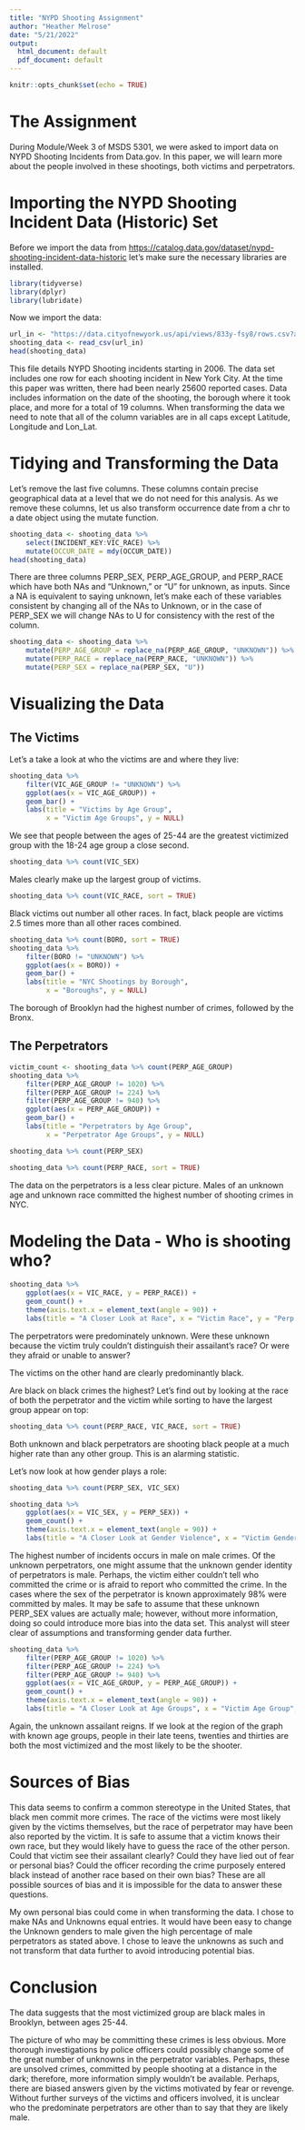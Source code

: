 ```yaml
---
title: "NYPD Shooting Assignment"
author: "Heather Melrose"
date: "5/21/2022"
output:
  html_document: default
  pdf_document: default
---
```


```r
knitr::opts_chunk$set(echo = TRUE)
```

# The Assignment

During Module/Week 3 of MSDS 5301, we were asked to import data on NYPD Shooting Incidents from Data.gov. In this paper, we will learn more about the people involved in these shootings, both victims and perpetrators. 

# Importing the NYPD Shooting Incident Data (Historic) Set

Before we import the data from <https://catalog.data.gov/dataset/nypd-shooting-incident-data-historic> let's make sure the necessary libraries are installed.

```r
library(tidyverse)
library(dplyr)
library(lubridate)
```

Now we import the data:

```r
url_in <- "https://data.cityofnewyork.us/api/views/833y-fsy8/rows.csv?accessType=DOWNLOAD"
shooting_data <- read_csv(url_in)
head(shooting_data)
```

This file details NYPD Shooting incidents starting in 2006. The data set includes one row for each shooting incident in New York City. At the time this paper was written, there had been nearly 25600 reported cases. Data includes information on the date of the shooting, the borough where it took place, and more for a total of 19 columns. When transforming the data we need to note that all of the column variables are in all caps except Latitude, Longitude and Lon_Lat.


# Tidying and Transforming the Data

Let's remove the last five columns. These columns contain precise geographical data at a level that we do not need for this analysis. As we remove these columns, let us also transform occurrence date from a chr to a date object using the mutate function.

```r
shooting_data <- shooting_data %>%
    select(INCIDENT_KEY:VIC_RACE) %>%
    mutate(OCCUR_DATE = mdy(OCCUR_DATE))
head(shooting_data)
```

There are three columns PERP_SEX, PERP_AGE_GROUP, and PERP_RACE which have both NAs and "Unknown," or "U" for unknown, as inputs. Since a NA is equivalent to saying unknown, let's make each of these variables consistent by changing all of the NAs to Unknown, or in the case of PERP_SEX we will change NAs to U for consistency with the rest of the column.

```r
shooting_data <- shooting_data %>% 
    mutate(PERP_AGE_GROUP = replace_na(PERP_AGE_GROUP, "UNKNOWN")) %>%
    mutate(PERP_RACE = replace_na(PERP_RACE, "UNKNOWN")) %>%
    mutate(PERP_SEX = replace_na(PERP_SEX, "U"))
```

# Visualizing the Data

## The Victims

Let's a take a look at who the victims are and where they live:

```r
shooting_data %>% 
    filter(VIC_AGE_GROUP != "UNKNOWN") %>%
    ggplot(aes(x = VIC_AGE_GROUP)) +
    geom_bar() + 
    labs(title = "Victims by Age Group", 
         x = "Victim Age Groups", y = NULL)
```

We see that people between the ages of 25-44 are the greatest victimized group with the 18-24 age group a close second.

``` r
shooting_data %>% count(VIC_SEX)
```

Males clearly make up the largest group of victims.

``` r
shooting_data %>% count(VIC_RACE, sort = TRUE)
```

Black victims out number all other races. In fact, black people are victims 2.5 times more than all other races combined.

```r
shooting_data %>% count(BORO, sort = TRUE)
shooting_data %>% 
    filter(BORO != "UNKNOWN") %>%
    ggplot(aes(x = BORO)) +
    geom_bar() + 
    labs(title = "NYC Shootings by Borough", 
         x = "Boroughs", y = NULL)
```

The borough of Brooklyn had the highest number of crimes, followed by the Bronx.

## The Perpetrators

```r
victim_count <- shooting_data %>% count(PERP_AGE_GROUP)
shooting_data %>% 
    filter(PERP_AGE_GROUP != 1020) %>%
    filter(PERP_AGE_GROUP != 224) %>%
    filter(PERP_AGE_GROUP != 940) %>%
    ggplot(aes(x = PERP_AGE_GROUP)) +
    geom_bar() + 
    labs(title = "Perpetrators by Age Group", 
         x = "Perpetrator Age Groups", y = NULL)
```

``` r
shooting_data %>% count(PERP_SEX)
```

``` r
shooting_data %>% count(PERP_RACE, sort = TRUE)
```

The data on the perpetrators is a less clear picture. Males of an unknown age and unknown race committed the highest number of shooting crimes in NYC.  

# Modeling the Data - Who is shooting who?

```r
shooting_data %>% 
    ggplot(aes(x = VIC_RACE, y = PERP_RACE)) +
    geom_count() + 
    theme(axis.text.x = element_text(angle = 90)) +
    labs(title = "A Closer Look at Race", x = "Victim Race", y = "Perp Race")
```

The perpetrators were predominately unknown. Were these unknown because the victim truly couldn't distinguish their assailant's race? Or were they afraid or unable to answer?

The victims on the other hand are clearly predominantly black. 

Are black on black crimes the highest? Let's find out by looking at the race of both the perpetrator and the victim while sorting to have the largest group appear on top:

```r
shooting_data %>% count(PERP_RACE, VIC_RACE, sort = TRUE)
```

Both unknown and black perpetrators are shooting black people at a much higher rate than any other group. This is an alarming statistic.

Let's now look at how gender plays a role:

```r
shooting_data %>% count(PERP_SEX, VIC_SEX)
```

```r
shooting_data %>% 
    ggplot(aes(x = VIC_SEX, y = PERP_SEX)) +
    geom_count() + 
    theme(axis.text.x = element_text(angle = 90)) +
    labs(title = "A Closer Look at Gender Violence", x = "Victim Gender", y = "Perp Gender")
```

The highest number of incidents occurs in male on male crimes. Of the unknown perpetrators, one might assume that the unknown gender identity of perpetrators is male. Perhaps, the victim either couldn't tell who committed the crime or is afraid to report who committed the crime. In the cases where the sex of the perpetrator is known approximately 98% were committed by males. It may be safe to assume that these unknown PERP_SEX values are actually male; however, without more information, doing so could introduce more bias into the data set. This analyst will steer clear of assumptions and transforming gender data further.

```r
shooting_data %>% 
    filter(PERP_AGE_GROUP != 1020) %>%
    filter(PERP_AGE_GROUP != 224) %>%
    filter(PERP_AGE_GROUP != 940) %>%
    ggplot(aes(x = VIC_AGE_GROUP, y = PERP_AGE_GROUP)) +
    geom_count() + 
    theme(axis.text.x = element_text(angle = 90)) +
    labs(title = "A Closer Look at Age Groups", x = "Victim Age Group", y = "Perp Age Group")
```

Again, the unknown assailant reigns. If we look at the region of the graph with known age groups, people in their late teens, twenties and thirties are both the most victimized and the most likely to be the shooter.

# Sources of Bias

This data seems to confirm a common stereotype in  the United States, that black men commit more crimes. The race of the victims were most likely given by the victims themselves, but the race of perpetrator may have been also reported by the victim. It is safe to assume that a victim knows their own race, but they would likely have to guess the race of the other person. Could that victim see their assailant clearly? Could they have lied out of fear or personal bias? Could the officer recording the crime purposely entered black instead of another race based on their own bias? These are all possible sources of bias and it is impossible for the data to answer these questions. 

My own personal bias could come in when transforming the data. I chose to make NAs and Unknowns equal entries. It would have been easy to change the Unknown genders to male given the high percentage of male perpetrators as stated above. I chose to leave the unknowns as such and not transform that data further to avoid introducing potential bias.

# Conclusion

The data suggests that the most victimized group are black males in Brooklyn, between ages 25-44. 

The picture of who may be committing these crimes is less obvious. More thorough investigations by police officers could possibly change some of the great number of unknowns in the perpetrator variables. Perhaps, these are unsolved crimes, committed by people shooting at a distance in the dark; therefore, more information simply wouldn't be available. Perhaps, there are biased answers given by the victims motivated by fear or revenge. Without further surveys of the victims and officers involved, it is unclear who the predominate perpetrators are other than to say that they are likely male.   